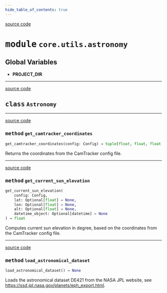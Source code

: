 ```yaml
---
hide_table_of_contents: true
---
```


<!-- markdownlint-disable -->

<a href="https://github.com/tum-esm/pyra/tree/main/packages/core/utils/astronomy.py#L0" className="SourceCodeLinkBadge">source code</a>

# <kbd>module</kbd> `core.utils.astronomy`




**Global Variables**
---------------
- **PROJECT_DIR**


---

<a href="https://github.com/tum-esm/pyra/tree/main/packages/core/utils/astronomy.py#L11" className="SourceCodeLinkBadge">source code</a>

## <kbd>class</kbd> `Astronomy`







---

<a href="https://github.com/tum-esm/pyra/tree/main/packages/core/utils/astronomy.py#L66" className="SourceCodeLinkBadge">source code</a>

### <kbd>method</kbd> `get_camtracker_coordinates`

```python
get_camtracker_coordinates(config: Config) → tuple[float, float, float]
```

Returns the coordinates from the CamTracker config file. 

---

<a href="https://github.com/tum-esm/pyra/tree/main/packages/core/utils/astronomy.py#L27" className="SourceCodeLinkBadge">source code</a>

### <kbd>method</kbd> `get_current_sun_elevation`

```python
get_current_sun_elevation(
    config: Config,
    lat: Optional[float] = None,
    lon: Optional[float] = None,
    alt: Optional[float] = None,
    datetime_object: Optional[datetime] = None
) → float
```

Computes current sun elevation in degree, based on the coordinates from the CamTracker config file. 

---

<a href="https://github.com/tum-esm/pyra/tree/main/packages/core/utils/astronomy.py#L14" className="SourceCodeLinkBadge">source code</a>

### <kbd>method</kbd> `load_astronomical_dataset`

```python
load_astronomical_dataset() → None
```

Loads the astronomical dataset DE421 from the NASA JPL website, see https://ssd.jpl.nasa.gov/planets/eph_export.html. 


